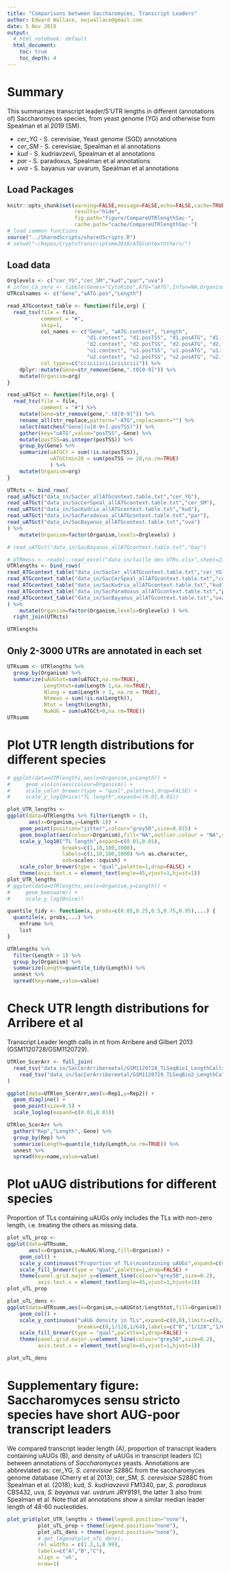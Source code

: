 ```yaml
---
title: "Comparisons between Saccharomyces, Transcript Leaders"
author: Edward Wallace, ewjwallace@gmail.com
date: 5 Nov 2019
output:
  # html_notebook: default
  html_document:
    toc: true
    toc_depth: 4
---
```


# Summary

This summarizes transcript leader/5'UTR lengths in different (annotations of) Saccharomyces species, from yeast genome (YG) and otherwise from Spealman et al 2019 (SM).


* *cer_YG* - S. cerevisiae, Yeast genome (SGD) annotations
* *cer_SM* - S. cerevisiae, Spealman et al annotations
* *kud* - S. kudriavzevii, Spealman et al annotations
* *par* - S. paradoxus, Spealman et al annotations
* *uva* - S. bayanus var uvarum, Spealman et al annotations
    
## Load Packages

```r
knitr::opts_chunk$set(warning=FALSE,message=FALSE,echo=FALSE,cache=TRUE,
                      results="hide",
                      fig.path="figure/CompareUTRlengthSac-",
                      cache.path="cache/CompareUTRlengthSac-")
# load common functions
source("../SharedScripts/sharedScripts.R")
# setwd("~/Repos/CryptoTranscriptome2018/ATGContextOthers/")
```

## Load data

```r
Orglevels <- c("cer_YG","cer_SM","kud","par","uva")
# infon_Ca_zero <- tibble(Genes="CytoRibo",ATG="aATG",Infon=NA,Organism="Ca")
UTRcolnames <- c("Gene","aATG.pos","Length")

read_ATGcontext_table <- function(file,org) {
  read_tsv(file = file,
           comment = "#",
           skip=1,
           col_names <- c("Gene", "aATG.context", "Length", 
                          "d1.context", "d1.posTSS", "d1.posATG", "d1.frame", 
                          "d2.context", "d2.posTSS", "d2.posATG", "d2.frame", 
                          "u1.context", "u1.posTSS", "u1.posATG", "u1.frame", 
                          "u2.context", "u2.posTSS", "u2.posATG", "u2.frame" ),
           col_types=c("cciciiiciiiciiiciii")) %>%
    dplyr::mutate(Gene=str_remove(Gene,".t0[0-9]")) %>%
    mutate(Organism=org)
}

read_uATGct <- function(file,org) {
  read_tsv(file = file,
           comment = "#") %>%
    mutate(Gene=str_remove(gene,".t0[0-9]")) %>%
    rename_all(str_replace,pattern="-ATG",replacement="") %>%
    select(matches("Gene|(u[0-9+].posTSS)")) %>%
    gather(key="uATG",value="posTSS",-Gene) %>%
    mutate(posTSS=as.integer(posTSS)) %>%
    group_by(Gene) %>%
    summarize(uATGCt = sum(!is.na(posTSS)),
              uATGCtmin20 = sum(posTSS >= 20,na.rm=TRUE)
              ) %>%
    mutate(Organism=org)
}

UTRcts <- bind_rows(
read_uATGct("data_in/SacCer_allATGcontext.table.txt","cer_YG"),
read_uATGct("data_in/SacCerSpeal_allATGcontext.table.txt","cer_SM"),
read_uATGct("data_in/SacKudria_allATGcontext.table.txt","kud"),
read_uATGct("data_in/SacParadoxus_allATGcontext.table.txt","par"),
read_uATGct("data_in/SacBayanus_allATGcontext.table.txt","uva")
) %>%
    mutate(Organism=factor(Organism,levels=Orglevels) )

# read_uATGct("data_in/SacBayanus_allATGcontext.table.txt","bay")

# UTRmess <- readxl::read_excel("data_in/taille des UTRs.xlsx",sheet=2)
UTRlengths <- bind_rows(
read_ATGcontext_table("data_in/SacCer_allATGcontext.table.txt","cer_YG"),
read_ATGcontext_table("data_in/SacCerSpeal_allATGcontext.table.txt","cer_SM"),
read_ATGcontext_table("data_in/SacKudria_allATGcontext.table.txt","kud"),
read_ATGcontext_table("data_in/SacParadoxus_allATGcontext.table.txt","par"),
read_ATGcontext_table("data_in/SacBayanus_allATGcontext.table.txt","uva")
) %>%
    mutate(Organism=factor(Organism,levels=Orglevels) ) %>%
  right_join(UTRcts)

UTRlengths


```

## Only 2-3000 UTRs are annotated in each set

```r
UTRsumm <- UTRlengths %>%
  group_by(Organism) %>%
  summarize(uAUGtot=sum(uATGCt,na.rm=TRUE),
            Lengthtot=sum(Length-1,na.rm=TRUE),
            Nlong = sum(Length > 1, na.rm = TRUE), 
            Ntmeas = sum(!is.na(Length)),
            Ntot = length(Length),
            NuAUG = sum(uATGCt>0,na.rm=TRUE))
UTRsumm
```

# Plot UTR length distributions for different species

```r

# ggplot(data=UTRlengths,aes(x=Organism,y=Length)) + 
#     geom_violin(aes(colour=Organism)) +
#     scale_color_brewer(type = "qual",palette=1,drop=FALSE) +
#     scale_y_log10nice("TL length",expand=c(0.01,0.01))

plot_UTR_lengths <- 
ggplot(data=UTRlengths %>% filter(Length > 1),
       aes(x=Organism,y=Length-1)) + 
    geom_point(position="jitter",colour="grey50",size=0.015) + 
    geom_boxplot(aes(colour=Organism),fill="NA",outlier.colour = "NA",size=0.8) +
    scale_y_log10("TL length",expand=c(0.01,0.01),
                  breaks=c(1,10,100,1000),
                  labels=c(1,10,100,1000) %>% as.character,
                  oob=scales::squish) +
    scale_color_brewer(type = "qual",palette=1,drop=FALSE) + 
    theme(axis.text.x = element_text(angle=45,vjust=1,hjust=1))
plot_UTR_lengths
# ggplot(data=UTRlengths,aes(x=Organism,y=Length)) + 
#     geom_beeswarm() +
#     scale_y_log10nice()
```

```r

quantile_tidy <- function(x, probs=c(0.05,0.25,0.5,0.75,0.95),...) {
  quantile(x, probs,...) %>%
    enframe %>%
    list
}

UTRlengths %>%
  filter(Length > 1) %>%
  group_by(Organism) %>%
  summarize(Length=quantile_tidy(Length)) %>%
  unnest %>%
  spread(key=name,value=value) 
```

# Check UTR length distributions for Arribere et al

Transcript Leader length calls in nt from Arribere and Gilbert 2013 (GSM1120728/GSM1120729).

```r
UTRlen_ScerArr <- full_join(
  read_tsv("data_in/SacCerArribereetal/GSM1120728_TLSeqBio1_LengthCalls.txt",col_names=c("Gene","Rep1")),
    read_tsv("data_in/SacCerArribereetal/GSM1120729_TLSeqBio2_LengthCalls.txt",col_names=c("Gene","Rep2"))
)

ggplot(data=UTRlen_ScerArr,aes(x=Rep1,y=Rep2)) +
  geom_diagline() + 
  geom_point(size=0.5) +
  scale_loglog(expand=c(0.01,0.01))

UTRlen_ScerArr %>% 
  gather("Rep","Length",-Gene) %>%
  group_by(Rep) %>%
  summarize(Length=quantile_tidy(Length,na.rm=TRUE)) %>%
  unnest %>%
  spread(key=name,value=value) 
```




# Plot uAUG distributions for different species

Proportion of TLs containing uAUGs only includes the TLs with non-zero length, i.e. treating the others as missing data.

```r

plot_uTL_prop <- 
ggplot(data=UTRsumm,
       aes(x=Organism,y=NuAUG/Nlong,fill=Organism)) + 
    geom_col() +
    scale_y_continuous("Proportion of TLs\ncontaining uAUGs",expand=c(0,0),limits=c(0,1)) +
    scale_fill_brewer(type = "qual",palette=1,drop=FALSE) +
    theme(panel.grid.major.y=element_line(colour="grey50",size=0.2),
          axis.text.x = element_text(angle=45,vjust=1,hjust=1))
plot_uTL_prop

plot_uTL_dens <-
ggplot(data=UTRsumm,aes(x=Organism,y=uAUGtot/Lengthtot,fill=Organism)) +
    geom_col() +
    scale_y_continuous("uAUG density in TLs",expand=c(0,0),limits=c(0,1/64),
                       breaks=c(0,1/128,1/64),labels=c("0","1/128","1/64")) +
    scale_fill_brewer(type = "qual",palette=1,drop=FALSE) +
    theme(panel.grid.major.y=element_line(colour="grey50",size=0.2),
          axis.text.x = element_text(angle=45,vjust=1,hjust=1))

plot_uTL_dens
```

# Supplementary figure: Saccharomyces sensu stricto species have short AUG-poor transcript leaders

We compared transcript leader length (A), proportion of transcript leaders containing uAUGs (B), and density of uAUGs in transcript leaders (C) between annotations of *Saccharomyces* yeasts. Annotations are abbreviated as: cer_YG, *S. cerevisiae* S288C from the saccharomyces genome database (Cherry et al 2013); cer_SM, *S. cerevisiae* S288C from Spealman et al. (2018); kud, *S. kudriavzevii* FM1340, par, *S. paradoxus* CBS432, uva, *S. bayanus *var. *uvarum* JRY9191, the latter 3 also from Spealman et al. Note that all annotations show a similar median leader length of 48-60 nucleotides.


```r
plot_grid(plot_UTR_lengths + theme(legend.position="none"),
          plot_uTL_prop + theme(legend.position="none"),
          plot_uTL_dens + theme(legend.position="none"),
          # get_legend(plot_uTL_dens),
          rel_widths = c(1.2,1,0.99),
          labels=c("A","B","C"),
          align = 'vh',
          nrow=1)
```


